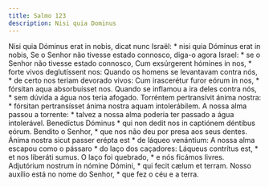 ```yaml
---
title: Salmo 123
description: Nisi quia Dominus
---
```


<div class="grid grid-cols-2 gap-5">
  <span class="text-justify">
    Nisi quia Dóminus erat in nobis, dicat nunc Israël: * nisi quia Dóminus erat
    in nobis,
  </span>
  <span class="text-justify">
    Se o Senhor não tivesse estado connosco, diga-o agora Israel: * se o Senhor
    não tivesse estado connosco,
  </span>
  <span class="text-justify">
    Cum exsúrgerent hómines in nos, * forte vivos deglutíssent nos:
  </span>
  <span class="text-justify">
    Quando os homens se levantavam contra nós, * de certo nos teriam devorado
    vivos:
  </span>
  <span class="text-justify">
    Cum irascerétur furor eórum in nos, * fórsitan aqua absorbuísset nos.
  </span>
  <span class="text-justify">
    Quando se inflamou a ira deles contra nós, * sem dúvida a água nos teria
    afogado.
  </span>
  <span class="text-justify">
    Torréntem pertransívit ánima nostra: * fórsitan pertransísset ánima nostra
    aquam intolerábilem.
  </span>
  <span class="text-justify">
    A nossa alma passou a torrente: * talvez a nossa alma poderia ter passado a
    água intolerável.
  </span>
  <span class="text-justify">
    Benedíctus Dóminus * qui non dedit nos in captiónem déntibus eórum.
  </span>
  <span class="text-justify">
    Bendito o Senhor, * que nos não deu por presa aos seus dentes.
  </span>
  <span class="text-justify">
    Ánima nostra sicut passer erépta est * de láqueo venántium:
  </span>
  <span class="text-justify">
    A nossa alma escapou como o pássaro * do laço dos caçadores:
  </span>
  <span class="text-justify">
    Láqueus contrítus est, * et nos liberáti sumus.
  </span>
  <span class="text-justify">O laço foi quebrado, * e nós ficámos livres.</span>
  <span class="text-justify">
    Adjutórium nostrum in nómine Dómini, * qui fecit cælum et terram.
  </span>
  <span class="text-justify">
    Nosso auxílio está no nome do Senhor, * que fez o céu e a terra.
  </span>
</div>
